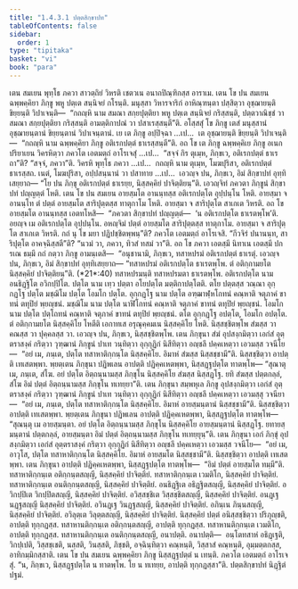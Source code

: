 ```yaml
---
title: "1.4.3.1 ปตฺตสิกฺขาปท"
tableOfContents: false
sidebar:
  order: 1
type: "tipitaka"
basket: "vi"
book: "para"
---
```



<DynamicBreadcrumb />

<Division number="598" book="para">

<Paragraph number="2252" book="para">
เตน สมเยน พุทฺโธ ภควา สาวตฺถิยํ วิหรติ เชตวเน อนาถปิณฺฑิกสฺส อาราเม. เตน โข ปน สมเยน ฉพฺพคฺคิยา ภิกฺขู พหู ปตฺเต สนฺนิจยํ กโรนฺติ. มนุสฺสา วิหารจาริกํ อาหิณฺฑนฺตา ปสฺสิตฺวา อุชฺฌายนฺติ ขิยฺยนฺติ วิปาเจนฺติ—  “กถญฺหิ นาม สมณา สกฺยปุตฺติยา พหู ปตฺเต สนฺนิจยํ กริสฺสนฺติ, ปตฺตวาณิชฺชํ วา สมณา สกฺยปุตฺติยา กริสฺสนฺติ อามตฺติกาปณํ วา ปสาเรสฺสนฺตี”ติ.
</Paragraph>

<Paragraph number="2253" book="para">
อโสฺสสุํ โข ภิกฺขู เตสํ มนุสฺสานํ อุชฺฌายนฺตานํ ขิยฺยนฺตานํ วิปาเจนฺตานํ. เย เต ภิกฺขู อปฺปิจฺฉา …เป…  เต อุชฺฌายนฺติ ขิยฺยนฺติ วิปาเจนฺติ—  “กถญฺหิ นาม ฉพฺพคฺคิยา ภิกฺขู อติเรกปตฺตํ ธาเรสฺสนฺตี”ติ.
</Paragraph>

<Paragraph number="2254" book="para">
อถ โข เต ภิกฺขู ฉพฺพคฺคิเย ภิกฺขู อเนกปริยาเยน วิครหิตฺวา ภควโต เอตมตฺถํ อาโรเจสุํ …เป…  “สจฺจํ กิร ตุเมฺห, ภิกฺขเว, อติเรกปตฺตํ ธาเรถา”ติ? “สจฺจํ, ภควา”ติ. วิครหิ พุทฺโธ ภควา …เป…  กถญฺหิ นาม ตุเมฺห, โมฆปุริสา, อติเรกปตฺตํ ธาเรสฺสถ. เนตํ, โมฆปุริสา, อปฺปสนฺนานํ วา ปสาทาย …เป…  เอวญฺจ ปน, ภิกฺขเว, อิมํ สิกฺขาปทํ อุทฺทิเสยฺยาถ—
</Paragraph>

</Division>
<Division number="599" book="para">

<Paragraph number="2255" book="para">
<Emphasis>“โย ปน ภิกฺขุ อติเรกปตฺตํ ธาเรยฺย, นิสฺสคฺคิยํ ปาจิตฺติยนฺ”</Emphasis>ติ.
</Paragraph>

<Paragraph number="2256" book="para">
เอวญฺจิทํ ภควตา ภิกฺขูนํ สิกฺขาปทํ ปญฺญตฺตํ โหติ.
</Paragraph>

</Division>
<Division number="600" book="para">

<Paragraph number="2257" book="para">
เตน โข ปน สมเยน อายสฺมโต อานนฺทสฺส อติเรกปตฺโต อุปฺปนฺโน โหติ. อายสฺมา จ อานนฺโท ตํ ปตฺตํ อายสฺมโต สาริปุตฺตสฺส ทาตุกาโม โหติ. อายสฺมา จ สาริปุตฺโต สาเกเต วิหรติ. อถ โข อายสฺมโต อานนฺทสฺส เอตทโหสิ—  “ภควตา สิกฺขาปทํ ปญฺญตฺตํ—  ‘น อติเรกปตฺโต ธาเรตพฺโพ’ติ. อยญฺจ เม อติเรกปตฺโต อุปฺปนฺโน. อหญฺจิมํ ปตฺตํ อายสฺมโต สาริปุตฺตสฺส ทาตุกาโม. อายสฺมา จ สาริปุตฺโต สาเกเต วิหรติ. กถํ นุ โข มยา ปฏิปชฺชิตพฺพนฺ”ติ? ภควโต เอตมตฺถํ อาโรเจสิ. “กีวจิรํ ปนานนฺท, สาริปุตฺโต อาคจฺฉิสฺสตี”ติ? “นวมํ วา, ภควา, ทิวสํ ทสมํ วา”ติ. อถ โข ภควา เอตสฺมึ นิทาเน เอตสฺมึ ปกรเณ ธมฺมึ กถํ กตฺวา ภิกฺขู อามนฺเตสิ—  “อนุชานามิ, ภิกฺขเว, ทสาหปรมํ อติเรกปตฺตํ ธาเรตุํ. เอวญฺจ ปน, ภิกฺขเว, อิมํ สิกฺขาปทํ อุทฺทิเสยฺยาถ—
</Paragraph>

</Division>
<Division number="601" book="para">

<Paragraph number="2258" book="para">
<Emphasis>“ทสาหปรมํ อติเรกปตฺโต ธาเรตพฺโพ. ตํ อติกฺกามยโต นิสฺสคฺคิยํ ปาจิตฺติยนฺ”</Emphasis>ติ. (*21*:<Emphasis>40</Emphasis>)
</Paragraph>

</Division>
<Division number="602" book="para">

<Paragraph number="2259" book="para">
<Emphasis>ทสาหปรมนฺ</Emphasis>ติ ทสาหปรมตา ธาเรตพฺโพ.
</Paragraph>

<Paragraph number="2260" book="para">
<Emphasis>อติเรกปตฺโต</Emphasis> นาม อนธิฏฺฐิโต อวิกปฺปิโต.
</Paragraph>

<Paragraph number="2261" book="para">
<Emphasis>ปตฺโต</Emphasis> นาม เทฺว ปตฺตา อโยปตฺโต มตฺติกาปตฺโตติ.
</Paragraph>

<Paragraph number="2262" book="para">
ตโย ปตฺตสฺส วณฺณา อุกฺกฏฺโฐ ปตฺโต มชฺฌิโม ปตฺโต โอมโก ปตฺโต. <Emphasis>อุกฺกฏฺโฐ</Emphasis> นาม <Emphasis>ปตฺโต</Emphasis> อฑฺฒาฬฺหโกทนํ คณฺหาติ จตุภาคํ ขาทนํ ตทุปิยํ พฺยญฺชนํ. <Emphasis>มชฺฌิโม</Emphasis> นาม <Emphasis>ปตฺโต</Emphasis> นาฬิโกทนํ คณฺหาติ จตุภาคํ ขาทนํ ตทุปิยํ พฺยญฺชนํ. <Emphasis>โอมโก</Emphasis> นาม <Emphasis>ปตฺโต</Emphasis> ปตฺโถทนํ คณฺหาติ จตุภาคํ ขาทนํ ตทุปิยํ พฺยญฺชนํ. ตโต อุกฺกฏฺโฐ อปตฺโต, โอมโก อปตฺโต.
</Paragraph>

<Paragraph number="2263" book="para">
<Emphasis>ตํ อติกฺกามยโต นิสฺสคฺคิโย โหตี</Emphasis>ติ เอกาทเส อรุณุคฺคมเน นิสฺสคฺคิโย โหติ. นิสฺสชฺชิตพฺโพ สํฆสฺส วา คณสฺส วา ปุคฺคลสฺส วา. เอวญฺจ ปน, ภิกฺขเว, นิสฺสชฺชิตพฺโพ. เตน ภิกฺขุนา สํฆํ อุปสงฺกมิตฺวา เอกํสํ อุตฺตราสงฺคํ กริตฺวา วุฑฺฒานํ ภิกฺขูนํ ปาเท วนฺทิตฺวา อุกฺกุฏิกํ นิสีทิตฺวา อญฺชลึ ปคฺคเหตฺวา เอวมสฺส วจนีโย—  “อยํ เม, ภนฺเต, ปตฺโต ทสาหาติกฺกนฺโต นิสฺสคฺคิโย. อิมาหํ สํฆสฺส นิสฺสชฺชามี”ติ. นิสฺสชฺชิตฺวา อาปตฺติ เทเสตพฺพา. พฺยตฺเตน ภิกฺขุนา ปฏิพเลน อาปตฺติ ปฏิคฺคเหตพฺพา, นิสฺสฏฺฐปตฺโต ทาตพฺโพ—
</Paragraph>

</Division>
<Division number="603" book="para">

<Paragraph number="2264" book="para">
“สุณาตุ เม, ภนฺเต, สํโฆ. อยํ ปตฺโต อิตฺถนฺนามสฺส ภิกฺขุโน นิสฺสคฺคิโย สํฆสฺส นิสฺสฏฺโฐ. ยทิ สํฆสฺส ปตฺตกลฺลํ, สํโฆ อิมํ ปตฺตํ อิตฺถนฺนามสฺส ภิกฺขุโน ทเทยฺยา”ติ.
</Paragraph>

</Division>
<Division number="604" book="para">

<Paragraph number="2265" book="para">
เตน ภิกฺขุนา สมฺพหุเล ภิกฺขู อุปสงฺกมิตฺวา เอกํสํ อุตฺตราสงฺคํ กริตฺวา วุฑฺฒานํ ภิกฺขูนํ ปาเท วนฺทิตฺวา อุกฺกุฏิกํ นิสีทิตฺวา อญฺชลึ ปคฺคเหตฺวา เอวมสฺสุ วจนียา—  “อยํ เม, ภนฺเต, ปตฺโต ทสาหาติกฺกนฺโต นิสฺสคฺคิโย. อิมาหํ อายสฺมนฺตานํ นิสฺสชฺชามี”ติ. นิสฺสชฺชิตฺวา อาปตฺติ เทเสตพฺพา. พฺยตฺเตน ภิกฺขุนา ปฏิพเลน อาปตฺติ ปฏิคฺคเหตพฺพา, นิสฺสฏฺฐปตฺโต ทาตพฺโพ—
</Paragraph>

</Division>
<Division number="605" book="para">

<Paragraph number="2266" book="para">
“สุณนฺตุ เม อายสฺมนฺตา. อยํ ปตฺโต อิตฺถนฺนามสฺส ภิกฺขุโน นิสฺสคฺคิโย อายสฺมนฺตานํ นิสฺสฏฺโฐ. ยทายสฺมนฺตานํ ปตฺตกลฺลํ, อายสฺมนฺตา อิมํ ปตฺตํ อิตฺถนฺนามสฺส ภิกฺขุโน ทเทยฺยุนฺ”ติ.
</Paragraph>

</Division>
<Division number="606" book="para">

<Paragraph number="2267" book="para">
เตน ภิกฺขุนา เอกํ ภิกฺขุํ อุปสงฺกมิตฺวา เอกํสํ อุตฺตราสงฺคํ กริตฺวา อุกฺกุฏิกํ นิสีทิตฺวา อญฺชลึ ปคฺคเหตฺวา เอวมสฺส วจนีโย—  “อยํ เม, อาวุโส, ปตฺโต ทสาหาติกฺกนฺโต นิสฺสคฺคิโย. อิมาหํ อายสฺมโต นิสฺสชฺชามี”ติ. นิสฺสชฺชิตฺวา อาปตฺติ เทเสตพฺพา. เตน ภิกฺขุนา อาปตฺติ ปฏิคฺคเหตพฺพา, นิสฺสฏฺฐปตฺโต ทาตพฺโพ—  “อิมํ ปตฺตํ อายสฺมโต ทมฺมี”ติ.
</Paragraph>

</Division>
<Division number="607" book="para">

<Paragraph number="2268" book="para">
ทสาหาติกฺกนฺเต อติกฺกนฺตสญฺญี, นิสฺสคฺคิยํ ปาจิตฺติยํ. ทสาหาติกฺกนฺเต เวมติโก, นิสฺสคฺคิยํ ปาจิตฺติยํ. ทสาหาติกฺกนฺเต อนติกฺกนฺตสญฺญี, นิสฺสคฺคิยํ ปาจิตฺติยํ. อนธิฏฺฐิเต อธิฏฺฐิตสญฺญี, นิสฺสคฺคิยํ ปาจิตฺติยํ. อวิกปฺปิเต วิกปฺปิตสญฺญี, นิสฺสคฺคิยํ ปาจิตฺติยํ. อวิสฺสชฺชิเต วิสฺสชฺชิตสญฺญี, นิสฺสคฺคิยํ ปาจิตฺติยํ. อนฏฺเฐ นฏฺฐสญฺญี นิสฺสคฺคิยํ ปาจิตฺติยํ. อวินฏฺเฐ วินฏฺฐสญฺญี, นิสฺสคฺคิยํ ปาจิตฺติยํ. อภินฺเน ภินฺนสญฺญี, นิสฺสคฺคิยํ ปาจิตฺติยํ. อวิลุตฺเต วิลุตฺตสญฺญี, นิสฺสคฺคิยํ ปาจิตฺติยํ.
</Paragraph>

<Paragraph number="2269" book="para">
นิสฺสคฺคิยํ ปตฺตํ อนิสฺสชฺชิตฺวา ปริภุญฺชติ, อาปตฺติ ทุกฺกฏสฺส. ทสาหานติกฺกนฺเต อติกฺกนฺตสญฺญี, อาปตฺติ ทุกฺกฏสฺส. ทสาหานติกฺกนฺเต เวมติโก, อาปตฺติ ทุกฺกฏสฺส. ทสาหานติกฺกนฺเต อนติกฺกนฺตสญฺญี, อนาปตฺติ.
</Paragraph>

</Division>
<Division number="608" book="para">

<Paragraph number="2270" book="para">
อนาปตฺติ—  อนฺโตทสาหํ อธิฏฺเฐติ, วิกปฺเปติ, วิสฺสชฺเชติ, นสฺสติ, วินสฺสติ, ภิชฺชติ, อจฺฉินฺทิตฺวา คณฺหนฺติ, วิสฺสาสํ คณฺหนฺติ, อุมฺมตฺตกสฺส, อาทิกมฺมิกสฺสาติ.
</Paragraph>

<Paragraph number="2271" book="para">
เตน โข ปน สมเยน ฉพฺพคฺคิยา ภิกฺขู นิสฺสฏฺฐปตฺตํ น เทนฺติ. ภควโต เอตมตฺถํ อาโรเจสุํ. “น, ภิกฺขเว, นิสฺสฏฺฐปตฺโต น ทาตพฺโพ. โย น ทเทยฺย, อาปตฺติ ทุกฺกฏสฺสา”ติ.

</Paragraph>
</Division>

<Paragraph number="2272" type="center" book="para">
ปตฺตสิกฺขาปทํ นิฏฺฐิตํ ปฐมํ.
</Paragraph>